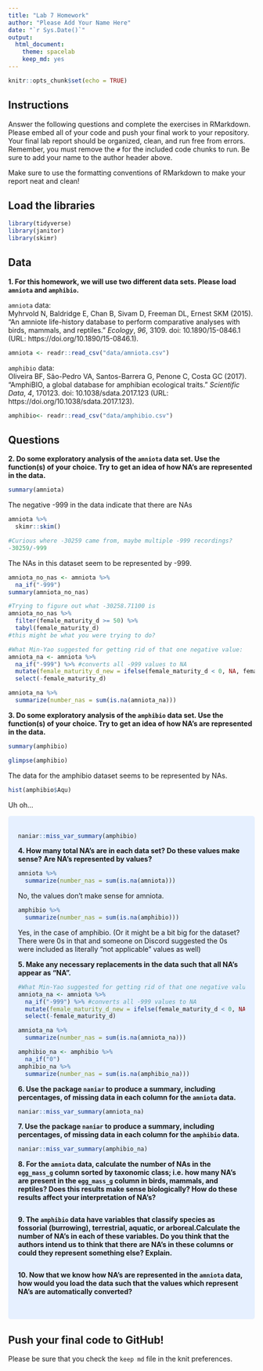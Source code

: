 ```yaml
---
title: "Lab 7 Homework"
author: "Please Add Your Name Here"
date: "`r Sys.Date()`"
output:
  html_document: 
    theme: spacelab
    keep_md: yes
---
```


```r
knitr::opts_chunk$set(echo = TRUE)
```

## Instructions
Answer the following questions and complete the exercises in RMarkdown. Please embed all of your code and push your final work to your repository. Your final lab report should be organized, clean, and run free from errors. Remember, you must remove the `#` for the included code chunks to run. Be sure to add your name to the author header above.  

Make sure to use the formatting conventions of RMarkdown to make your report neat and clean!  

## Load the libraries
```r
library(tidyverse)
library(janitor)
library(skimr)
``` 

## Data
**1. For this homework, we will use two different data sets. Please load `amniota` and `amphibio`.**  

`amniota` data:  
Myhrvold N, Baldridge E, Chan B, Sivam D, Freeman DL, Ernest SKM (2015). “An amniote life-history
database to perform comparative analyses with birds, mammals, and reptiles.” _Ecology_, *96*, 3109.
doi: 10.1890/15-0846.1 (URL: https://doi.org/10.1890/15-0846.1).
```r
amniota <- readr::read_csv("data/amniota.csv")
```

`amphibio` data:  
Oliveira BF, São-Pedro VA, Santos-Barrera G, Penone C, Costa GC (2017). “AmphiBIO, a global database
for amphibian ecological traits.” _Scientific Data_, *4*, 170123. doi: 10.1038/sdata.2017.123 (URL:
https://doi.org/10.1038/sdata.2017.123).
```r
amphibio<- readr::read_csv("data/amphibio.csv")
```

## Questions  
**2. Do some exploratory analysis of the `amniota` data set. Use the function(s) of your choice. Try to get an idea of how NA's are represented in the data.**  

```r
summary(amniota)
```

The negative -999 in the data indicate that there are NAs

```r
amniota %>% 
  skimr::skim()
```
```r
#Curious where -30259 came from, maybe multiple -999 recordings?
-30259/-999
```

The NAs in this dataset seem to be represented by -999.


```r
amniota_no_nas <- amniota %>%
  na_if("-999")
summary(amniota_no_nas)
```


```r
#Trying to figure out what -30258.71100 is
amniota_no_nas %>%
  filter(female_maturity_d >= 50) %>%
  tabyl(female_maturity_d)
#this might be what you were trying to do?
```
```r
#What Min-Yao suggested for getting rid of that one negative value:
amniota_na <- amniota %>% 
  na_if("-999") %>% #converts all -999 values to NA
  mutate(female_maturity_d_new = ifelse(female_maturity_d < 0, NA, female_maturity_d)) %>% 
  select(-female_maturity_d)

amniota_na %>% 
  summarize(number_nas = sum(is.na(amniota_na)))
```



**3. Do some exploratory analysis of the `amphibio` data set. Use the function(s) of your choice. Try to get an idea of how NA's are represented in the data.**  

```r
summary(amphibio)
```
```r
glimpse(amphibio)
```

The data for the amphibio dataset seems to be represented by NAs.

```r
hist(amphibio$Aqu)
```

Uh oh...

<style>
div.blue { background-color:#e6f0ff; border-radius: 5px; padding: 20px;}
</style>
<div class = "blue">

```r
naniar::miss_var_summary(amphibio)
```


**4. How many total NA's are in each data set? Do these values make sense? Are NA's represented by values?**   

```r
amniota %>% 
  summarize(number_nas = sum(is.na(amniota)))
```
No, the values don't make sense for amniota.
```r
amphibio %>% 
  summarize(number_nas = sum(is.na(amphibio)))
```
Yes, in the case of amphibio. (Or it might be a bit big for the dataset? There were 0s in that and someone on Discord suggested the 0s were included as literally "not applicable" values as well)

**5. Make any necessary replacements in the data such that all NA's appear as "NA".**   
```r
#What Min-Yao suggested for getting rid of that one negative value:
amniota_na <- amniota %>% 
  na_if("-999") %>% #converts all -999 values to NA
  mutate(female_maturity_d_new = ifelse(female_maturity_d < 0, NA, female_maturity_d)) %>% 
  select(-female_maturity_d)

amniota_na %>% 
  summarize(number_nas = sum(is.na(amniota_na)))
```

```r
amphibio_na <- amphibio %>%
  na_if("0")
amphibio_na %>% 
  summarize(number_nas = sum(is.na(amphibio_na)))
```

**6. Use the package `naniar` to produce a summary, including percentages, of missing data in each column for the `amniota` data.**  
```r
naniar::miss_var_summary(amniota_na)
```

**7. Use the package `naniar` to produce a summary, including percentages, of missing data in each column for the `amphibio` data.**
```r
naniar::miss_var_summary(amphibio_na)
```

**8. For the `amniota` data, calculate the number of NAs in the `egg_mass_g` column sorted by taxonomic class; i.e. how many NA's are present in the `egg_mass_g` column in birds, mammals, and reptiles? Does this results make sense biologically? How do these results affect your interpretation of NA's?**  

```r

```

**9. The `amphibio` data have variables that classify species as fossorial (burrowing), terrestrial, aquatic, or arboreal.Calculate the number of NA's in each of these variables. Do you think that the authors intend us to think that there are NA's in these columns or could they represent something else? Explain.**
```r

```

**10. Now that we know how NA's are represented in the `amniota` data, how would you load the data such that the values which represent NA's are automatically converted?**
```r

```
</div>

## Push your final code to GitHub!
Please be sure that you check the `keep md` file in the knit preferences.  
